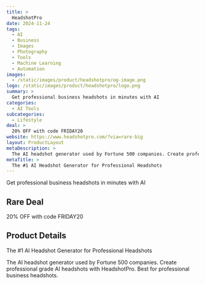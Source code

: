 ```yaml
---
title: >
  HeadshotPro
date: 2024-11-24
tags:
  - AI
  - Business
  - Images
  - Photography
  - Tools
  - Machine Learning
  - Automation
images:
  - /static/images/product/headshotpro/og-image.png
logo: /static/images/product/headshotpro/logo.png
summary: >
  Get professional business headshots in minutes with AI
categories:
  - AI Tools
subcategories:
  - Lifestyle
deal: >
  20% OFF with code FRIDAY20
website: https://www.headshotpro.com/?via=rare-big
layout: ProductLayout
metaDescription: >
  The AI headshot generator used by Fortune 500 companies. Create professional grade AI headshots with HeadshotPro. Best for professional business headshots.
metaTitle: >
  The #1 AI Headshot Generator for Professional Headshots
---
```

Get professional business headshots in minutes with AI

## Rare Deal

20% OFF with code FRIDAY20

## Product Details
The #1 AI Headshot Generator for Professional Headshots

The AI headshot generator used by Fortune 500 companies. Create professional grade AI headshots with HeadshotPro. Best for professional business headshots.
